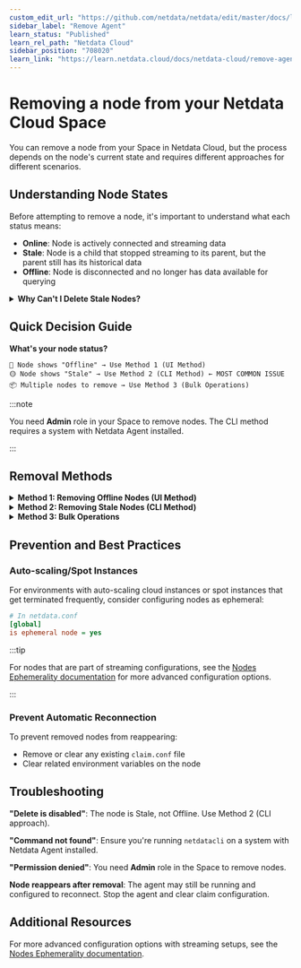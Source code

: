 ```yaml
---
custom_edit_url: "https://github.com/netdata/netdata/edit/master/docs/learn/remove-node.md"
sidebar_label: "Remove Agent"
learn_status: "Published"
learn_rel_path: "Netdata Cloud"
sidebar_position: "708020"
learn_link: "https://learn.netdata.cloud/docs/netdata-cloud/remove-agent"
---
```


# Removing a node from your Netdata Cloud Space

You can remove a node from your Space in Netdata Cloud, but the process depends on the node's current state and requires different approaches for different scenarios.

## Understanding Node States

Before attempting to remove a node, it's important to understand what each status means:

* **Online**: Node is actively connected and streaming data
* **Stale**: Node is a child that stopped streaming to its parent, but the parent still has its historical data
* **Offline**: Node is disconnected and no longer has data available for querying

<details>
<summary><strong>Why Can't I Delete Stale Nodes?</strong></summary><br/>

**Stale means this node is a Child that has stopped streaming to its Parent, but the Parent still retains its historical data.**

You can't delete a Stale node because the Parent is alive/connected to the Cloud and has data for the Stale node. The UI disables the "Remove" option to protect this historical data and maintain the parent-child relationship integrity.<br/>

This is why stale nodes show "Delete is disabled" - the system prevents deletion while the parent node still holds queryable metrics data for that child.<br/>
</details>


## Quick Decision Guide

**What's your node status?**

```
🔴 Node shows "Offline" → Use Method 1 (UI Method)
🟡 Node shows "Stale" → Use Method 2 (CLI Method) ← MOST COMMON ISSUE  
📦 Multiple nodes to remove → Use Method 3 (Bulk Operations)
```

:::note

You need **Admin** role in your Space to remove nodes. The CLI method requires a system with Netdata Agent installed.

:::

## Removal Methods

<details>
<summary><strong>Method 1: Removing Offline Nodes (UI Method)</strong></summary><br/>

**When to use**: Your node shows as **Offline** status in Netdata Cloud.

**Steps**:
1. Stop the Netdata Agent on the node you want to remove
2. In Netdata Cloud, go to **Space Settings > Nodes**
3. Locate the offline node in the list
4. Select the trash icon to remove it

:::note

The **Remove** option is only available in the **Space Settings** view. It will appear disabled in the "All Nodes" room or other parts of the UI.

:::

</details>

<details>
<summary><strong>Method 2: Removing Stale Nodes (CLI Method)</strong></summary><br/>

**When to use**: Your node shows as **Stale** status and UI shows "Delete is disabled".

**Step 1: Get the Node UUID**
1. In Netdata Cloud, navigate to the stale node
2. Click the **node information (i)** button 
3. Click **"View node info in JSON"**
4. Copy the UUID from the JSON data (it will be copied to your clipboard)

**Step 2: Remove the Stale Node**
Run this command on any node with Netdata Agent installed:

```bash
netdatacli remove-stale-node <UUID>
```

Replace `<UUID>` with the node's actual identifier from Step 1.

**What happens next**: The command unregisters and removes the node from the cloud. The node status should change from **Stale → Offline** in Netdata Cloud, then you can remove it via the UI method if needed.

</details>

<details>
<summary><strong>Method 3: Bulk Operations</strong></summary><br/>

**When to use**: You need to remove multiple nodes at once.

You can use the remove-stale-node command with different identifiers:

```bash
# Using machine GUID
netdatacli remove-stale-node <machine_guid>

# Using hostname  
netdatacli remove-stale-node <hostname>

# Remove ALL stale nodes (use with extreme caution)
netdatacli remove-stale-node ALL_NODES
```

</details>

## Prevention and Best Practices

### Auto-scaling/Spot Instances
For environments with auto-scaling cloud instances or spot instances that get terminated frequently, consider configuring nodes as ephemeral:

```ini
# In netdata.conf
[global]
is ephemeral node = yes
```

:::tip

For nodes that are part of streaming configurations, see the [Nodes Ephemerality documentation](https://learn.netdata.cloud/docs/observability-centralization-points/nodes-ephemerality) for more advanced configuration options.

:::

### Prevent Automatic Reconnection
To prevent removed nodes from reappearing:
* Remove or clear any existing `claim.conf` file 
* Clear related environment variables on the node

## Troubleshooting

**"Delete is disabled"**: The node is Stale, not Offline. Use Method 2 (CLI approach).

**"Command not found"**: Ensure you're running `netdatacli` on a system with Netdata Agent installed.

**"Permission denied"**: You need **Admin** role in the Space to remove nodes.

**Node reappears after removal**: The agent may still be running and configured to reconnect. Stop the agent and clear claim configuration.

## Additional Resources

For more advanced configuration options with streaming setups, see the [Nodes Ephemerality documentation](https://learn.netdata.cloud/docs/observability-centralization-points/nodes-ephemerality).
